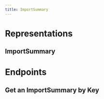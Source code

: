 ```yaml
---
title: ImportSummary
---
```


# Representations

## ImportSummary

<ApiType apiKey="import" type="ImportSummary" />

# Endpoints

## Get an ImportSummary by Key

<ApiEndpoint
  apiKey="import"
  resource="/{projectKey}/import-summaries/importSinkKey={importSinkKey}"
  method="GET"
/>
